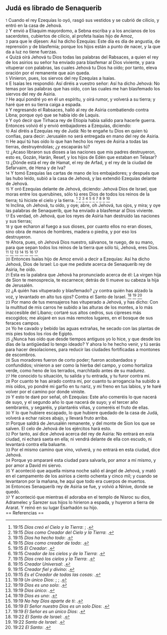 == Judá es librado de Senaquerib  ==

{{anchor|1}} <small>1</small> Cuando el rey Ezequías lo oyó, rasgó sus vestidos y se cubrió de cilicio, y entró en la casa de Jehová.<br>
{{anchor|2}} <small>2</small> Y envió a Eliaquim mayordomo, a Sebna escriba y a los ancianos de los sacerdotes, cubiertos de cilicio, al profeta Isaías hijo de Amoz,<br>
{{anchor|3}} <small>3</small> para que le dijesen: Así ha dicho Ezequías: Este día es día de angustia, de reprensión y de blasfemia; porque los hijos están a punto de nacer, y la que da a luz no tiene fuerzas.<br>
{{anchor|4}} <small>4</small> Quizá oirá Jehová tu Dios todas las palabras del Rabsaces, a quien el rey de los asirios su señor ha enviado para blasfemar al Dios viviente, y para vituperar con palabras, las cuales Jehová tu Dios ha oído; por tanto, eleva oración por el remanente que aún queda.<br>
{{anchor|5}} <small>5</small> Vinieron, pues, los siervos del rey Ezequías a Isaías.<br>
{{anchor|6}} <small>6</small> E Isaías les respondió: Así diréis a vuestro señor: Así ha dicho Jehová: No temas por las palabras que has oído, con las cuales me han blasfemado los siervos del rey de Asiria.<br>
{{anchor|7}} <small>7</small> He aquí pondré yo en él un espíritu, y oirá rumor, y volverá a su tierra; y haré que en su tierra caiga a espada.<br>
{{anchor|8}} <small>8</small> Y regresando el Rabsaces, halló al rey de Asiria combatiendo contra Libna; porque oyó que se había ido de Laquis.<br>
{{anchor|9}} <small>9</small> Y oyó decir que Tirhaca rey de Etiopía había salido para hacerle guerra. Entonces volvió él y envió embajadores a Ezequías, diciendo:<br>
{{anchor|10}} <small>10</small> Así diréis a Ezequías rey de Judá: No te engañe tu Dios en quien tú confías, para decir: Jerusalén no será entregada en mano del rey de Asiria.<br>
{{anchor|11}} <small>11</small> He aquí tú has oído lo que han hecho los reyes de Asiria a todas las tierras, destruyéndolas; ¿y escaparás tú?<br>
{{anchor|12}} <small>12</small> ¿Acaso libraron sus dioses a las naciones que mis padres destruyeron, esto es, Gozán, Harán, Resef, y los hijos de Edén que estaban en Telasar?<br>
{{anchor|13}} <small>13</small> ¿Dónde está el rey de Hamat, el rey de Arfad, y el rey de la ciudad de Sefarvaim, de Hena y de Iva?<br>
{{anchor|14}} <small>14</small> Y tomó Ezequías las cartas de mano de los embajadores; y después que las hubo leído, subió a la casa de Jehová, y las extendió Ezequías delante de Jehová.<br>
{{anchor|15}} <small>15</small> Y oró Ezequías delante de Jehová, diciendo: Jehová Dios de Israel, que moras entre los querubines, sólo tú eres Dios de todos los reinos de la tierra; tú hiciste el cielo y la tierra. <ref>19:15 ''Dios creó el Cielo y la Tierra'': {{lib|LU|131|2|2}}; {{lib|LU|92|6|6}}.</ref> <ref>19:15 ''Dios como Creador del Cielo y la Tierra'': {{lib|LU|0|2|9}}.</ref> <ref>19:15 ''Dios ha hecho todo'': {{lib|LU|6|1|3}}.</ref> <ref>19:15 ''Dios como creador de todo'': {{lib|LU|95|5|9}}.</ref> <ref>19:15 ''El Creador'': {{lib|LU|131|10|6}}.</ref> <ref>19:15 ''Creador de los cielos y de la Tierra'': {{lib|LU|128|1|10}}.</ref> <ref>19:15 ''Dios creó los cielos y la Tierra'': {{lib|LU|1|0|1}}.</ref> <ref>19:15 ''Creador Universal'': {{lib|LU|142|3|7}}.</ref> <ref>19:15 ''Creador fiel y divino'': {{lib|LU|2|1|2}}.</ref> <ref>19:15 ''Es el Creador de todas las cosas'': {{lib|LU|131|10|2}}.</ref><br>
{{anchor|16}} <small>16</small> Inclina, oh Jehová, tu oído, y oye; abre, oh Jehová, tus ojos, y mira; y oye las palabras de Senaquerib, que ha enviado a blasfemar al Dios viviente.<br>
{{anchor|17}} <small>17</small> Es verdad, oh Jehová, que los reyes de Asiria han destruido las naciones y sus tierras;<br>
{{anchor|18}} <small>18</small> y que echaron al fuego a sus dioses, por cuanto ellos no eran dioses, sino obra de manos de hombres, madera o piedra, y por eso los destruyeron.<br>
{{anchor|19}} <small>19</small> Ahora, pues, oh Jehová Dios nuestro, sálvanos, te ruego, de su mano, para que sepan todos los reinos de la tierra que sólo tú, Jehová, eres Dios. <ref>19:19 ''Un único Dios'': {{lib|LU|131|10|2}}; {{lib|LU|92|5|8}}; {{lib|LU|92|6|6}}.</ref> <ref>19:19 ''Dios es uno solo'': {{lib|LU|1|7|6}}.</ref> <ref>19:19 ''Dios único'': {{lib|LU|45|4|8}}.</ref> <ref>19:19 ''Dios es uno'': {{lib|LU|56|4|4}}.</ref> <ref>19:19 ''No hay Dios aparte de ti'': {{lib|LU|1|0|1}}.</ref> <ref>19:19 ''El Señor nuestro Dios es un solo Dios'': {{lib|LU|10|7|1}}.</ref> <ref>19:19 ''El Señor es un único Dios'': {{lib|LU|96|5|5}}.</ref><br>
{{anchor|20}} <small>20</small> Entonces Isaías hijo de Amoz envió a decir a Ezequías: Así ha dicho Jehová, Dios de Israel: Lo que me pediste acerca de Senaquerib rey de Asiria, he oído.<br>
{{anchor|21}} <small>21</small> Esta es la palabra que Jehová ha pronunciado acerca de él: La virgen hija de Sion te menosprecia, te escarnece; detrás de ti mueve su cabeza la hija de Jerusalén.<br>
{{anchor|22}} <small>22</small> ¿A quién has vituperado y blasfemado? ¿y contra quién has alzado la voz, y levantado en alto tus ojos? Contra el Santo de Israel. <ref>19:22 ''El Santo de Israel'': {{lib|LU|196|0|2}}.</ref> <ref>19:22 ''Santo de Israel'': {{lib|LU|128|1|10}}.</ref> <ref>19:22 ''El Santo'': {{lib|LU|96|1|9}}.</ref><br>
{{anchor|23}} <small>23</small> Por mano de tus mensajeros has vituperado a Jehová, y has dicho: Con la multitud de mis carros he subido a las alturas de los montes, a lo más inaccesible del Líbano; cortaré sus altos cedros, sus cipreses más escogidos; me alojaré en sus más remotos lugares, en el bosque de sus feraces campos.<br>
{{anchor|24}} <small>24</small> Yo he cavado y bebido las aguas extrañas, he secado con las plantas de mis pies todos los ríos de Egipto.<br>
{{anchor|25}} <small>25</small> ¿Nunca has oído que desde tiempos antiguos yo lo hice, y que desde los días de la antigüedad lo tengo ideado? Y ahora lo he hecho venir, y tú serás para hacer desolaciones, para reducir las ciudades fortificadas a montones de escombros.<br>
{{anchor|26}} <small>26</small> Sus moradores fueron de corto poder; fueron acobardados y confundidos; vinieron a ser como la hierba del campo, y como hortaliza verde, como heno de los terrados, marchitado antes de su madurez.<br>
{{anchor|27}} <small>27</small> He conocido tu situación, tu salida y tu entrada, y tu furor contra mí.<br>
{{anchor|28}} <small>28</small> Por cuanto te has airado contra mí, por cuanto tu arrogancia ha subido a mis oídos, yo pondré mi garfio en tu nariz, y mi freno en tus labios, y te haré volver por el camino por donde viniste.<br>
{{anchor|29}} <small>29</small> Y esto te daré por señal, oh Ezequías: Este año comeréis lo que nacerá de suyo, y el segundo año lo que nacerá de suyo; y el tercer año sembraréis, y segaréis, y plantaréis viñas, y comeréis el fruto de ellas.<br>
{{anchor|30}} <small>30</small> Y lo que hubiere escapado, lo que hubiere quedado de la casa de Judá, volverá a echar raíces abajo, y llevará fruto arriba.<br>
{{anchor|31}} <small>31</small> Porque saldrá de Jerusalén remanente, y del monte de Sion los que se salven. El celo de Jehová de los ejércitos hará esto.<br>
{{anchor|32}} <small>32</small> Por tanto, así dice Jehová acerca del rey de Asiria: No entrará en esta ciudad, ni echará saeta en ella; ni vendrá delante de ella con escudo, ni levantará contra ella baluarte.<br>
{{anchor|33}} <small>33</small> Por el mismo camino que vino, volverá, y no entrará en esta ciudad, dice Jehová.<br>
{{anchor|34}} <small>34</small> Porque yo ampararé esta ciudad para salvarla, por amor a mí mismo, y por amor a David mi siervo.<br>
{{anchor|35}} <small>35</small> Y aconteció que aquella misma noche salió el ángel de Jehová, y mató en el campamento de los asirios a ciento ochenta y cinco mil; y cuando se levantaron por la mañana, he aquí que todo era cuerpos de muertos.<br>
{{anchor|36}} <small>36</small> Entonces Senaquerib rey de Asiria se fue, y volvió a Nínive, donde se quedó.<br>
{{anchor|37}} <small>37</small> Y aconteció que mientras él adoraba en el templo de Nisroc su dios, Adramelec y Sarezer sus hijos lo hirieron a espada, y huyeron a tierra de Ararat. Y reinó en su lugar Esarhadón su hijo.<br>
== Referencias ==

<references />
